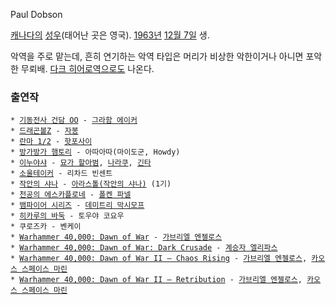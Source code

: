 Paul Dobson

[[캐나다]]의 [[성우]](태어난 곳은 영국). [[1963년]] [[12월 7일]] 생. 

악역을 주로 맡는데, 흔히 연기하는 악역 타입은 머리가 비상한 악한이거나 아니면 포악한 무뢰배. [[다크 히어로]]역으로도 나온다. 

=== 출연작 ===
 * [[기동전사 건담 OO]] - [[그라함 에이커]]
 * [[드래곤볼Z]] - [[자봉]]
 * [[란마 1/2]] - [[핫포사이]]
 * [[방가방가 햄토리]] - 아따아따(마이도군, Howdy)
 * [[이누야샤]] - [[묘가 할아범]], [[나라쿠]], [[긴타]]
 * [[소울테이커]] - 리차드 빈센트
 * [[작안의 샤나]] - [[아라스톨(작안의 샤나)]] (1기)
 * [[천공의 에스카플로네]] - [[폴켄 파넬]]
 * [[뱀파이어 시리즈]] - [[데미트리 막시모프]]
 * [[히카루의 바둑]] - 토우야 코요우
 * 쿠로즈카 - 벤케이
 * [[Warhammer 40,000: Dawn of War]] - [[가브리엘 엔젤로스]]
 * [[Warhammer 40,000: Dawn of War: Dark Crusade]] - [[계승자 엘리파스]]
 * [[Warhammer 40,000: Dawn of War II – Chaos Rising]] - [[가브리엘 엔젤로스]], [[카오스 스페이스 마린]]
 * [[Warhammer 40,000: Dawn of War II – Retribution]] - [[가브리엘 엔젤로스]], [[카오스 스페이스 마린]]
